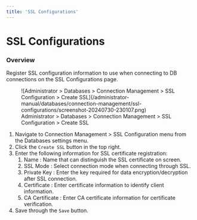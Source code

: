 ```yaml
---
title: 'SSL Configurations'
---
```


# SSL Configurations

### Overview

Register SSL configuration information to use when connecting to DB connections on the SSL Configurations page.

<figure data-layout="center" data-align="center">
![Administrator &gt; Databases &gt; Connection Management &gt; SSL Configuration &gt; Create SSL](/administrator-manual/databases/connection-management/ssl-configurations/screenshot-20240730-230107.png)
<figcaption>
Administrator &gt; Databases &gt; Connection Management &gt; SSL Configuration &gt; Create SSL
</figcaption>
</figure>

1. Navigate to Connection Management &gt; SSL Configuration menu from the Databases settings menu.
2. Click the `Create SSL` button in the top right.
3. Enter the following information for SSL certificate registration:
    1. Name : Name that can distinguish the SSL certificate on screen.
    2. SSL Mode : Select connection mode when connecting through SSL.
    3. Private Key : Enter the key required for data encryption/decryption after SSL connection.
    4. Certificate : Enter certificate information to identify client information.
    5. CA Certificate : Enter CA certificate information for certificate verification.
4. Save through the `Save` button.
